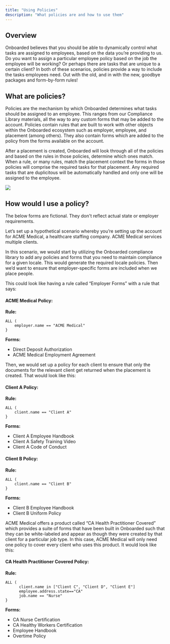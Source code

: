 ```yaml
---
title: "Using Policies"
description: "What policies are and how to use them"
---
```


## Overview
Onboarded believes that you should be able to dynamically control what tasks are assigned to employees, based on the data you’re providing to us. Do you want to assign a particular employee policy based on the job the employee will be working? Or perhaps there are tasks that are unique to a certain client? In both of these scenarios, policies provide a way to include the tasks employees need. Out with the old, and in with the new, goodbye packages and form-by-form rules! 

## What are policies?
Policies are the mechanism by which Onboarded determines what tasks should be assigned to an employee. This ranges from our Compliance Library materials, all the way to any custom forms that may be added to the account. Policies contain rules that are built to work with other objects within the Onboarded ecosystem such as employer, employee, and placement (among others). They also contain forms which are added to the policy from the forms available on the account. 

After a placement is created, Onboarded will look through all of the policies and based on the rules in those policies, determine which ones match. When a rule, or many rules, match the placement context the forms in those policies will comprise the required tasks for that placement. Any required tasks that are duplicitous will be automatically handled and only one will be assigned to the employee. 

<Frame>
    <img src="https://onboarded-assets.s3.us-west-2.amazonaws.com/knowledge-base/dev-portal/Policies.gif"/>    
</Frame>

## How would I use a policy? 
<Info>The below forms are fictional. They don't reflect actual state or employer requirements.</Info>

Let’s set up a hypothetical scenario whereby you’re setting up the account for ACME Medical, a healthcare staffing company. ACME Medical services multiple clients. 

In this scenario, we would start by utilizing the Onboarded compliance library to add any policies and forms that you need to maintain compliance for a given locale. This would generate the required locale policies. Then we’d want to ensure that employer-specific forms are included when we place people. 

This could look like having a rule called “Employer Forms” with a rule that says:

#### ACME Medical Policy:

**Rule:**
```EditorConfig
ALL (
	employer.name == "ACME Medical"
}
```
**Forms:**
- Direct Deposit Authorization
- ACME Medical Employment Agreement

Then, we would set up a policy for each client to ensure that only the documents for the relevant client get returned when the placement is created. That would look like this:

#### Client A Policy: 
**Rule:**
```EditorConfig
ALL (
	client.name == "Client A"
}
```
**Forms:**
- Client A Employee Handbook
- Client A Safety Training Video
- Client A Code of Conduct

#### Client B Policy: 
**Rule:**
```EditorConfig
ALL (
	client.name == "Client B"
}
```
**Forms:**
- Client B Employee Handbook
- Client B Uniform Policy

ACME Medical offers a product called “CA Health Practitioner Covered” which provides a suite of forms that have been built in Onboarded such that they can be white-labeled and appear as though they were created by that client for a particular job type. In this case, ACME Medical will only need one policy to cover every client who uses this product. It would look like this:

#### CA Health Practitioner Covered Policy: 
**Rule:**
```EditorConfig
ALL (
	  client.name in ["Client C", "Client D", "Client E"]
      employee.address.state=="CA"
      job.name == "Nurse"
}
```
**Forms:**
- CA Nurse Certification
- CA Healthy Workers Certification
- Employee Handbook
- Overtime Policy


